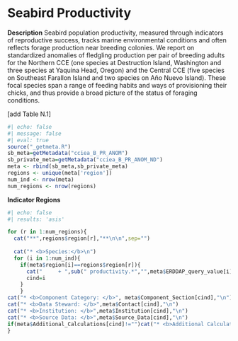 # Seabird Productivity

**Description** Seabird population productivity, measured through indicators of reproductive success, tracks marine environmental conditions and often reflects forage production near breeding colonies. We report on standardized anomalies of fledgling production per pair of breeding adults for the Northern CCE (one species at Destruction Island, Washington and three species at Yaquina Head, Oregon) and the Central CCE (five species on Southeast Farallon Island and two species on Año Nuevo Island). These focal species span a range of feeding habits and ways of provisioning their chicks, and thus provide a broad picture of the status of foraging conditions.

\[add Table N.1\]

```r
#| echo: false
#| message: false
#| eval: true
source("_getmeta.R")
sb_meta=getMetadata("cciea_B_PR_ANOM")
sb_private_meta=getMetadata("cciea_B_PR_ANOM_ND")
meta <- rbind(sb_meta,sb_private_meta)
regions <- unique(meta['region'])
num_ind <- nrow(meta)
num_regions <- nrow(regions)
```

**Indicator Regions**
```r
#| echo: false
#| results: 'asis'

for (r in 1:num_regions){
  cat("**",regions$region[r],"**\n\n",sep="")
  
  cat("* <b>Species:</b>\n")
  for (i in 1:num_ind){
    if(meta$region[i]==regions$region[r]){
      cat("     + ",sub(" productivity.*","",meta$ERDDAP_query_value[i]),"\n")
      cind=i
    }
    }
cat("* <b>Component Category: </b>", meta$Component_Section[cind],"\n")
cat("* <b>Data Steward: </b>",meta$Contact[cind],"\n")
cat("* <b>Institution: </b>",meta$Institution[cind],"\n")
cat("* <b>Source Data: </b>",meta$Source_Data[cind],"\n")
if(meta$Additional_Calculations[cind]!="")cat("* <b>Additional Calculations: </b>",meta$Additional_Calculations[cind],"\n\n")
}
```
